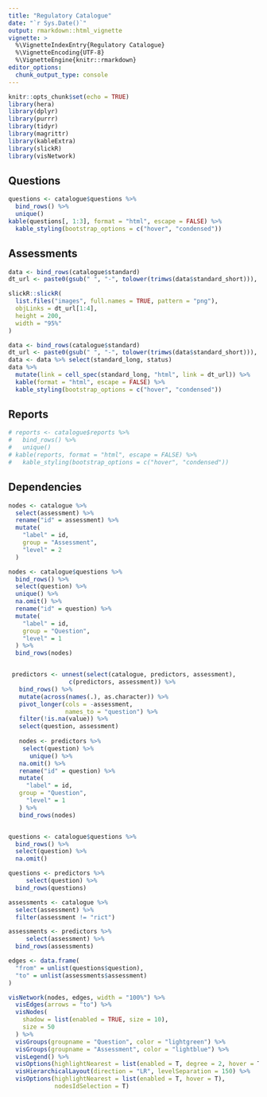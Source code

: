 ```yaml
---
title: "Regulatory Catalogue"
date: "`r Sys.Date()`"
output: rmarkdown::html_vignette
vignette: >
  %\VignetteIndexEntry{Regulatory Catalogue}
  %\VignetteEncoding{UTF-8}  
  %\VignetteEngine{knitr::rmarkdown}
editor_options: 
  chunk_output_type: console
---
```


```r
knitr::opts_chunk$set(echo = TRUE)
library(hera)
library(dplyr)
library(purrr)
library(tidyr)
library(magrittr)
library(kableExtra)
library(slickR)
library(visNetwork)
```

## Questions

```r

questions <- catalogue$questions %>%
  bind_rows() %>%
  unique()
kable(questions[, 1:3], format = "html", escape = FALSE) %>%
  kable_styling(bootstrap_options = c("hover", "condensed"))
```

## Assessments

```r

data <- bind_rows(catalogue$standard)
dt_url <- paste0(gsub(" ", "-", tolower(trimws(data$standard_short))), ".html")

slickR::slickR(
  list.files("images", full.names = TRUE, pattern = "png"),
  objLinks = dt_url[1:4],
  height = 200,
  width = "95%"
)
```

  

```r

data <- bind_rows(catalogue$standard)
dt_url <- paste0(gsub(" ", "-", tolower(trimws(data$standard_short))), ".html")
data <- data %>% select(standard_long, status)
data %>%
  mutate(link = cell_spec(standard_long, "html", link = dt_url)) %>%
  kable(format = "html", escape = FALSE) %>%
  kable_styling(bootstrap_options = c("hover", "condensed"))
```

## Reports

```r

# reports <- catalogue$reports %>%
#   bind_rows() %>%
#   unique()
# kable(reports, format = "html", escape = FALSE) %>%
#   kable_styling(bootstrap_options = c("hover", "condensed"))
```

## Dependencies

```r
nodes <- catalogue %>%
  select(assessment) %>%
  rename("id" = assessment) %>%
  mutate(
    "label" = id,
    group = "Assessment",
    "level" = 2
  )

nodes <- catalogue$questions %>%
  bind_rows() %>%
  select(question) %>%
  unique() %>%
  na.omit() %>%
  rename("id" = question) %>%
  mutate(
    "label" = id,
    group = "Question",
    "level" = 1
  ) %>%
  bind_rows(nodes)


 predictors <- unnest(select(catalogue, predictors, assessment),
                 c(predictors, assessment)) %>%
   bind_rows() %>% 
   mutate(across(names(.), as.character)) %>% 
   pivot_longer(cols = -assessment, 
                names_to = "question") %>% 
   filter(!is.na(value)) %>% 
   select(question, assessment) 
 
   nodes <- predictors %>% 
    select(question) %>% 
      unique() %>%
   na.omit() %>%
   rename("id" = question) %>%
   mutate(
     "label" = id,
   group = "Question",
     "level" = 1
   ) %>%
   bind_rows(nodes)


questions <- catalogue$questions %>%
  bind_rows() %>%
  select(question) %>%
  na.omit()

questions <- predictors %>%
     select(question) %>% 
  bind_rows(questions)

assessments <- catalogue %>% 
  select(assessment) %>% 
  filter(assessment != "rict")

assessments <- predictors %>%
     select(assessment) %>% 
  bind_rows(assessments)

edges <- data.frame(
  "from" = unlist(questions$question),
  "to" = unlist(assessments$assessment)
)

visNetwork(nodes, edges, width = "100%") %>%
  visEdges(arrows = "to") %>%
  visNodes(
    shadow = list(enabled = TRUE, size = 10),
    size = 50
  ) %>%
  visGroups(groupname = "Question", color = "lightgreen") %>%
  visGroups(groupname = "Assessment", color = "lightblue") %>%
  visLegend() %>%
  visOptions(highlightNearest = list(enabled = T, degree = 2, hover = T)) %>%
  visHierarchicalLayout(direction = "LR", levelSeparation = 150) %>%
  visOptions(highlightNearest = list(enabled = T, hover = T), 
             nodesIdSelection = T)
  


```
